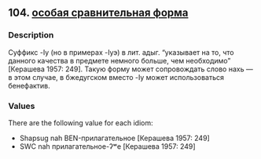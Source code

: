 ## 104. <a href =  'https://agricolamz.github.io/The_Circassian_Isoglosses_Database/104.html'>особая сравнительная форма</a>
### Description

Суффикс -Iу (но в примерах -Iуэ) в лит. адыг. "указывает на то, что данного качества в предмете немного больше, чем необходимо" [Керашева 1957: 249]. Такую форму может сопровождать слово нахь — в этом случае, в бжедугском вместо -Iу может использоваться бенефактив.

### Values
There are the following value for each idiom:

* Shapsug  nah BEN-прилагательное [Керашева 1957: 249] 
* SWC  nah прилагательное-ʔʷe [Керашева 1957: 249] 

